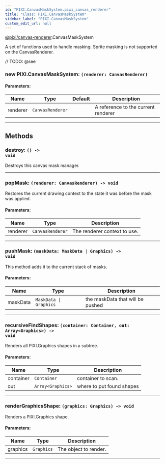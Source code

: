 ```yaml
---
id: "PIXI.CanvasMaskSystem.pixi_canvas_renderer"
title: "Class: PIXI.CanvasMaskSystem"
sidebar_label: "PIXI.CanvasMaskSystem"
custom_edit_url: null
---
```


[@pixi/canvas-renderer](../modules/pixi_canvas_renderer).CanvasMaskSystem

A set of functions used to handle masking.
Sprite masking is not supported on the CanvasRenderer.



// TODO: @see

        

<article>

### new PIXI.CanvasMaskSystem: <span><code>(renderer&#58; CanvasRenderer) </code></span>

#### Parameters:
| Name     | Type                        | Default       | Description                         |
| -------- | --------------------------- | ------------- | ----------------------------------- |
| renderer | <code>CanvasRenderer</code> | <code></code> | A reference to the current renderer |

</article>

---------------------------------------






## Methods
<article>

### destroy: <span><code>() -&#62; void</code></span>
Destroys this canvas mask manager.

</article>


---------------------------------------

<article>

### popMask: <span><code>(renderer&#58; CanvasRenderer) -&#62; void</code></span>
Restores the current drawing context to the state it was before the mask was applied.

#### Parameters:
| Name     | Type                        | Description                  |
| -------- | --------------------------- | ---------------------------- |
| renderer | <code>CanvasRenderer</code> | The renderer context to use. |
</article>


---------------------------------------

<article>

### pushMask: <span><code>(maskData&#58; MaskData &#124; Graphics) -&#62; void</code></span>
This method adds it to the current stack of masks.

#### Parameters:
| Name     | Type                                  | Description                      |
| -------- | ------------------------------------- | -------------------------------- |
| maskData | <code>MaskData &#124; Graphics</code> | the maskData that will be pushed |
</article>


---------------------------------------

<article>

### recursiveFindShapes: <span><code>(container&#58; Container, out&#58; Array&#60;Graphics&#62;) -&#62; void</code></span>
Renders all PIXI.Graphics shapes in a subtree.

#### Parameters:
| Name      | Type                                 | Description               |
| --------- | ------------------------------------ | ------------------------- |
| container | <code>Container</code>               | container to scan.        |
| out       | <code>Array&#60;Graphics&#62;</code> | where to put found shapes |
</article>


---------------------------------------

<article>

### renderGraphicsShape: <span><code>(graphics&#58; Graphics) -&#62; void</code></span>
Renders a PIXI.Graphics shape.

#### Parameters:
| Name     | Type                  | Description           |
| -------- | --------------------- | --------------------- |
| graphics | <code>Graphics</code> | The object to render. |
</article>


---------------------------------------


    